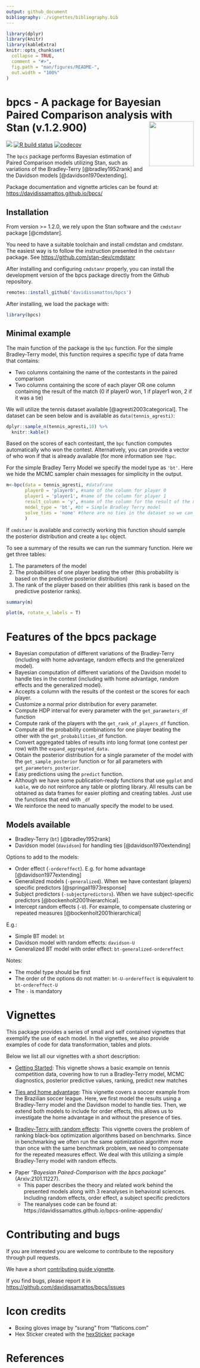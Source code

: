 ```yaml
---
output: github_document
bibliography: ./vignettes/bibliography.bib
---
```


<!-- README.md is generated from README.Rmd. Please edit that file -->

```r
library(dplyr)
library(knitr)
library(kableExtra)
knitr::opts_chunk$set(
  collapse = TRUE,
  comment = "#>",
  fig.path = "man/figures/README-",
  out.width = "100%"
)
```

# bpcs - A package for Bayesian Paired Comparison analysis with Stan (v.1.2.900) <img src="man/figures/logo.png" align="right" width="120"/>

<!-- badges: start -->
[![](https://img.shields.io/badge/lifecycle-stable-brightgreen.svg)](https://lifecycle.r-lib.org/articles/stages.html)
[![R build status](https://github.com/davidissamattos/bpcs/workflows/R-CMD-check/badge.svg)](https://github.com/davidissamattos/bpcs/actions)
[![codecov](https://codecov.io/gh/davidissamattos/bpcs/branch/master/graph/badge.svg?token=6RTC7768CL)](https://codecov.io/gh/davidissamattos/bpcs)
<!-- badges: end -->


The `bpcs` package performs Bayesian estimation of Paired Comparison models utilizing Stan, such as variations of the Bradley-Terry [@bradley1952rank] and the Davidson models [@davidson1970extending].

Package documentation and vignette articles can be found at: <https://davidissamattos.github.io/bpcs/>

## Installation

From version >= 1.2.0, we rely upon the Stan software and the `cmdstanr` package [@cmdstanr].

You need to have a suitable toolchain and install cmdstan and cmdstanr. The easiest way is to follow the instruction presented in the `cmdstanr` package. See <https://github.com/stan-dev/cmdstanr>



<!-- To install the latest stable version from CRAN -->

<!-- ```{r eval=FALSE, echo=T} -->
<!-- install.packages('bpcs') -->
<!-- ``` -->

After installing and configuring `cmdstanr` properly, you can install the development version of the bpcs package directly from the Github repository.

```r
remotes::install_github('davidissamattos/bpcs')
```

After installing, we load the package with:

```r
library(bpcs)
```

## Minimal example

The main function of the package is the `bpc` function. For the simple Bradley-Terry model, this function requires a specific type of data frame that contains:

-   Two columns containing the name of the contestants in the paired comparison
-   Two columns containing the score of each player OR one column containing the result of the match (0 if player0 won, 1 if player1 won, 2 if it was a tie)

We will utilize the tennis dataset available [@agresti2003categorical]. The dataset can be seen below and is available as `data(tennis_agresti)`:

```r
dplyr::sample_n(tennis_agresti,10) %>% 
  knitr::kable()
```

Based on the scores of each contestant, the `bpc` function computes automatically who won the contest. Alternatively, you can provide a vector of who won if that is already available (for more information see `?bpc`.

For the simple Bradley Terry Model we specify the model type as `'bt'`. Here we hide the MCMC sampler chain messages for simplicity in the output.

```r
m<-bpc(data = tennis_agresti, #datafrane
       player0 = 'player0', #name of the column for player 0
       player1 = 'player1', #name of the column for player 1
       result_column = 'y', #name of the column for the result of the match
       model_type = 'bt', #bt = Simple Bradley Terry model
       solve_ties = 'none' #there are no ties in the dataset so we can choose none here
       )
```

If `cmdstanr` is available and correctly working this function should sample the posterior distribution and create a `bpc` object.

To see a summary of the results we can run the summary function. Here we get three tables:

1.  The parameters of the model
2.  The probabilities of one player beating the other (this probability is based on the predictive posterior distribution)
3.  The rank of the player based on their abilities (this rank is based on the predictive posterior ranks).

```r
summary(m)
```

```r
plot(m, rotate_x_labels = T)
```

# Features of the bpcs package

-   Bayesian computation of different variations of the Bradley-Terry (including with home advantage, random effects and the generalized model).
-   Bayesian computation of different variations of the Davidson model to handle ties in the contest (including with home advantage, random effects and the generalized model).
-   Accepts a column with the results of the contest or the scores for each player.
-   Customize a normal prior distribution for every parameter.
-   Compute HDP interval for every parameter with the `get_parameters_df` function
-   Compute rank of the players with the `get_rank_of_players_df` function.
-   Compute all the probability combinations for one player beating the other with the `get_probabilities_df` function.
-   Convert aggregated tables of results into long format (one contest per row) with the `expand_aggregated_data.`
-   Obtain the posterior distribution for a single parameter of the model with the `get_sample_posterior` function or for all parameters with `get_parameters_posterior`.
-   Easy predictions using the `predict` function.
-   Although we have some publication-ready functions that use `ggplot` and `kable`, we do not reinforce any table or plotting library. All results can be obtained as data frames for easier plotting and creating tables. Just use the functions that end with `_df`
-   We reinforce the need to manually specify the model to be used.

## Models available

-   Bradley-Terry (`bt`) [@bradley1952rank]
-   Davidson model (`davidson`) for handling ties [@davidson1970extending]

Options to add to the models:

-   Order effect (`-ordereffect`). E.g. for home advantage [@davidson1977extending]
-   Generalized models (`-generalized`). When we have contestant (players) specific predictors [@springall1973response]
-   Subject predictors (`-subjectpredictors`). When we have subject-specific predictors [@bockenholt2001hierarchical].
-   Intercept random effects (`-U`). For example, to compensate clustering or repeated measures [@bockenholt2001hierarchical]

E.g.:

-   Simple BT model: `bt`
-   Davidson model with random effects: `davidson-U`
-   Generalized BT model with order effect: `bt-generalized-ordereffect`

Notes:

-   The model type should be first
-   The order of the options do not matter: `bt-U-ordereffect` is equivalent to `bt-ordereffect-U`
-   The `-` is mandatory

# Vignettes

This package provides a series of small and self contained vignettes that exemplify the use of each model. In the vignettes, we also provide examples of code for data transformation, tables and plots.

Below we list all our vignettes with a short description:

-   [Getting Started](https://davidissamattos.github.io/bpcs/articles/a_get_started.html): This vignette shows a basic example on tennis competition data, covering how to run a Bradley-Terry model, MCMC diagnostics, posterior predictive values, ranking, predict new matches

-   [Ties and home advantage](https://davidissamattos.github.io/bpcs/articles/b_ties_and_home_advantage.html): This vignette covers a soccer example from the Brazilian soccer league. Here, we first model the results using a Bradley-Terry model and the Davidson model to handle ties. Then, we extend both models to include for order effects, this allows us to investigate the home advantage in and without the presence of ties.

-   [Bradley-Terry with random effects](https://davidissamattos.github.io/bpcs/articles/c_bt_random_effects.html): This vignette covers the problem of ranking black-box optimization algorithms based on benchmarks. Since in benchmarking we often run the same optimization algorithm more than once with the same benchmark problem, we need to compensate for the repeated measures effect. We deal with this utilizing a simple Bradley-Terry model with random effects.

<!-- * [Generalized Bradley-Terry model](): This vignette investigate the Bradley-Terry model when we have players specific characteristics. (TODO) -->

- Paper *"Bayesian Paired-Comparison with the bpcs package"* (Arxiv:2101.11227). 
  - This paper describes the theory and related work behind the presented models along with 3 reanalyses in behavioral sciences. Including random effects, order effect, a subject specific predictors 
  - The reanalyses code can be found at: https://davidissamattos.github.io/bpcs-online-appendix/ 

# Contributing and bugs

If you are interested you are welcome to contribute to the repository through pull requests.

We have a short [contributing guide vignette](https://davidissamattos.github.io/bpcs/articles/e_contributing.html).

If you find bugs, please report it in <https://github.com/davidissamattos/bpcs/issues>

# Icon credits

-   Boxing gloves image by "surang" from "flaticons.com"
-   Hex Sticker created with the [hexSticker](https://github.com/GuangchuangYu/hexSticker) package

# References

